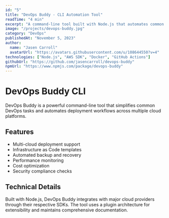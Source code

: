 ```yaml
---
id: "5"
title: "DevOps Buddy - CLI Automation Tool"
readTime: "4 min"
excerpt: "A command-line tool built with Node.js that automates common DevOps tasks and integrates with popular cloud services."
image: "/projects/devops-buddy.jpg"
category: "DevOps"
publishedAt: "November 5, 2023"
author:
  name: "Jasen Carroll"
  avatarUrl: "https://avatars.githubusercontent.com/u/108644550?v=4"
technologies: ["Node.js", "AWS SDK", "Docker", "GitHub Actions"]
githubUrl: "https://github.com/jasencarroll/devops-buddy"
npmUrl: "https://www.npmjs.com/package/devops-buddy"
---
```


# DevOps Buddy CLI

DevOps Buddy is a powerful command-line tool that simplifies common DevOps tasks and automates deployment workflows across multiple cloud platforms.

## Features

- Multi-cloud deployment support
- Infrastructure as Code templates
- Automated backup and recovery
- Performance monitoring
- Cost optimization
- Security compliance checks

## Technical Details

Built with Node.js, DevOps Buddy integrates with major cloud providers through their respective SDKs. The tool uses a plugin architecture for extensibility and maintains comprehensive documentation.

